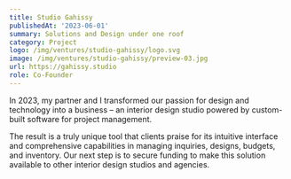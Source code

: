 ```yaml
---
title: Studio Gahissy
publishedAt: '2023-06-01'
summary: Solutions and Design under one roof
category: Project
logo: /img/ventures/studio-gahissy/logo.svg
image: /img/ventures/studio-gahissy/preview-03.jpg
url: https://gahissy.studio
role: Co-Founder
---
```


In 2023, my partner and I transformed our passion for design and technology into a business – an interior design studio powered by custom-built software for project management.

The result is a truly unique tool that clients praise for its intuitive interface and comprehensive capabilities in managing inquiries, designs, budgets, and inventory. Our next step is to secure funding to make this solution available to other interior design studios and agencies.